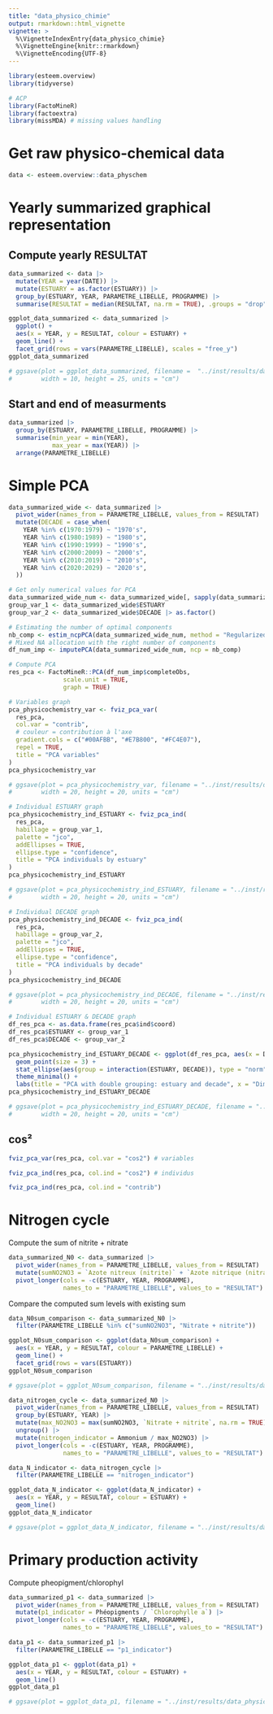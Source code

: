```yaml
---
title: "data_physico_chimie"
output: rmarkdown::html_vignette
vignette: >
  %\VignetteIndexEntry{data_physico_chimie}
  %\VignetteEngine{knitr::rmarkdown}
  %\VignetteEncoding{UTF-8}
---
```


```r
library(esteem.overview)
library(tidyverse)

# ACP
library(FactoMineR)
library(factoextra)
library(missMDA) # missing values handling
```

# Get raw physico-chemical data
```r
data <- esteem.overview::data_physchem
```

# Yearly summarized graphical representation

## Compute yearly RESULTAT
```r
data_summarized <- data |> 
  mutate(YEAR = year(DATE)) |> 
  mutate(ESTUARY = as.factor(ESTUARY)) |> 
  group_by(ESTUARY, YEAR, PARAMETRE_LIBELLE, PROGRAMME) |> 
  summarise(RESULTAT = median(RESULTAT, na.rm = TRUE), .groups = "drop")
```

```r
ggplot_data_summarized <- data_summarized |> 
  ggplot() +
  aes(x = YEAR, y = RESULTAT, colour = ESTUARY) +
  geom_line() +
  facet_grid(rows = vars(PARAMETRE_LIBELLE), scales = "free_y")
ggplot_data_summarized

# ggsave(plot = ggplot_data_summarized, filename =  "../inst/results/data_physico_chemistry/ggplot_yearly_summarized_physiochem_parameters.jpg", 
#        width = 10, height = 25, units = "cm")
```

## Start and end of measurments
```r
data_summarized |> 
  group_by(ESTUARY, PARAMETRE_LIBELLE, PROGRAMME) |> 
  summarise(min_year = min(YEAR),
            max_year = max(YEAR)) |> 
  arrange(PARAMETRE_LIBELLE)
```

# Simple PCA
```r
data_summarized_wide <- data_summarized |> 
  pivot_wider(names_from = PARAMETRE_LIBELLE, values_from = RESULTAT) |> 
  mutate(DECADE = case_when(
    YEAR %in% c(1970:1979) ~ "1970's",
    YEAR %in% c(1980:1989) ~ "1980's",
    YEAR %in% c(1990:1999) ~ "1990's",
    YEAR %in% c(2000:2009) ~ "2000's",
    YEAR %in% c(2010:2019) ~ "2010's",
    YEAR %in% c(2020:2029) ~ "2020's",
  ))
```

```r
# Get only numerical values for PCA
data_summarized_wide_num <- data_summarized_wide[, sapply(data_summarized_wide, is.numeric)]
group_var_1 <- data_summarized_wide$ESTUARY
group_var_2 <- data_summarized_wide$DECADE |> as.factor()

# Estimating the number of optimal components
nb_comp <- estim_ncpPCA(data_summarized_wide_num, method = "Regularized")$ncp
# Mixed NA allocation with the right number of components
df_num_imp <- imputePCA(data_summarized_wide_num, ncp = nb_comp)

# Compute PCA
res_pca <- FactoMineR::PCA(df_num_imp$completeObs,
               scale.unit = TRUE,
               graph = TRUE)
```


```r
# Variables graph
pca_physicochemistry_var <- fviz_pca_var(
  res_pca,
  col.var = "contrib",
  # couleur = contribution à l'axe
  gradient.cols = c("#00AFBB", "#E7B800", "#FC4E07"),
  repel = TRUE,
  title = "PCA variables"
)
pca_physicochemistry_var

# ggsave(plot = pca_physicochemistry_var, filename = "../inst/results/data_physico_chemistry/PCA/ggplot_PCA_variables.jpg", 
#        width = 20, height = 20, units = "cm")
```


```r
# Individual ESTUARY graph
pca_physicochemistry_ind_ESTUARY <- fviz_pca_ind(
  res_pca,
  habillage = group_var_1, 
  palette = "jco",
  addEllipses = TRUE, 
  ellipse.type = "confidence",
  title = "PCA individuals by estuary"
)
pca_physicochemistry_ind_ESTUARY

# ggsave(plot = pca_physicochemistry_ind_ESTUARY, filename = "../inst/results/data_physico_chemistry/PCA/ggplot_PCA_ind_estuary.jpg", 
#        width = 20, height = 20, units = "cm")
```


```r
# Individual DECADE graph
pca_physicochemistry_ind_DECADE <- fviz_pca_ind(
  res_pca,
  habillage = group_var_2, 
  palette = "jco",
  addEllipses = TRUE, 
  ellipse.type = "confidence",
  title = "PCA individuals by decade"
)
pca_physicochemistry_ind_DECADE

# ggsave(plot = pca_physicochemistry_ind_DECADE, filename = "../inst/results/data_physico_chemistry/PCA/ggplot_PCA_ind_decade.jpg", 
#        width = 20, height = 20, units = "cm")
```

```r
# Individual ESTUARY & DECADE graph
df_res_pca <- as.data.frame(res_pca$ind$coord)
df_res_pca$ESTUARY <- group_var_1
df_res_pca$DECADE <- group_var_2

pca_physicochemistry_ind_ESTUARY_DECADE <- ggplot(df_res_pca, aes(x = Dim.1, y = Dim.2, color = ESTUARY, shape = DECADE)) +
  geom_point(size = 3) +
  stat_ellipse(aes(group = interaction(ESTUARY, DECADE)), type = "norm", linetype = 2) +
  theme_minimal() +
  labs(title = "PCA with double grouping: estuary and decade", x = "Dim 1", y = "Dim 2")
pca_physicochemistry_ind_ESTUARY_DECADE

# ggsave(plot = pca_physicochemistry_ind_ESTUARY_DECADE, filename = "../inst/results/data_physico_chemistry/PCA/ggplot_PCA_ind_estuary_decade.jpg", 
#        width = 20, height = 20, units = "cm")
```

## cos²
```r
fviz_pca_var(res_pca, col.var = "cos2") # variables
```


```r
fviz_pca_ind(res_pca, col.ind = "cos2") # individus
```
```r
fviz_pca_ind(res_pca, col.ind = "contrib")
```


# Nitrogen cycle

Compute the sum of nitrite + nitrate
```r
data_summarized_N0 <- data_summarized |> 
  pivot_wider(names_from = PARAMETRE_LIBELLE, values_from = RESULTAT) |> 
  mutate(sumNO2NO3 = `Azote nitreux (nitrite)` + `Azote nitrique (nitrate)`) |> 
  pivot_longer(cols = -c(ESTUARY, YEAR, PROGRAMME), 
               names_to = "PARAMETRE_LIBELLE", values_to = "RESULTAT")
```

Compare the computed sum levels with existing sum
```r
data_N0sum_comparison <- data_summarized_N0 |> 
  filter(PARAMETRE_LIBELLE %in% c("sumNO2NO3", "Nitrate + nitrite"))

ggplot_N0sum_comparison <- ggplot(data_N0sum_comparison) +
  aes(x = YEAR, y = RESULTAT, colour = PARAMETRE_LIBELLE) +
  geom_line() +
  facet_grid(rows = vars(ESTUARY))
ggplot_N0sum_comparison

# ggsave(plot = ggplot_N0sum_comparison, filename = "../inst/results/data_physico_chemistry/ggplot_nitrogen_sum_comparison.jpg",width = 15, height = 10, units = "cm")
```


```r
data_nitrogen_cycle <- data_summarized_N0 |> 
  pivot_wider(names_from = PARAMETRE_LIBELLE, values_from = RESULTAT) |> 
  group_by(ESTUARY, YEAR) |> 
  mutate(max_NO2NO3 = max(sumNO2NO3, `Nitrate + nitrite`, na.rm = TRUE)) |> 
  ungroup() |> 
  mutate(nitrogen_indicator = Ammonium / max_NO2NO3) |> 
  pivot_longer(cols = -c(ESTUARY, YEAR, PROGRAMME), 
               names_to = "PARAMETRE_LIBELLE", values_to = "RESULTAT")

data_N_indicator <- data_nitrogen_cycle |> 
  filter(PARAMETRE_LIBELLE == "nitrogen_indicator")

ggplot_data_N_indicator <- ggplot(data_N_indicator) +
  aes(x = YEAR, y = RESULTAT, colour = ESTUARY) +
  geom_line()
ggplot_data_N_indicator

# ggsave(plot = ggplot_data_N_indicator, filename = "../inst/results/data_physico_chemistry/ggplot_nitrogen_cycle_indicator.jpg",width = 15, height = 10, units = "cm")
```

# Primary production activity

Compute pheopigment/chlorophyl

```r
data_summarized_p1 <- data_summarized |> 
  pivot_wider(names_from = PARAMETRE_LIBELLE, values_from = RESULTAT) |> 
  mutate(p1_indicator = Phéopigments / `Chlorophylle a`) |> 
  pivot_longer(cols = -c(ESTUARY, YEAR, PROGRAMME), 
               names_to = "PARAMETRE_LIBELLE", values_to = "RESULTAT")

data_p1 <- data_summarized_p1 |> 
  filter(PARAMETRE_LIBELLE == "p1_indicator")

ggplot_data_p1 <- ggplot(data_p1) +
  aes(x = YEAR, y = RESULTAT, colour = ESTUARY) +
  geom_line()
ggplot_data_p1

# ggsave(plot = ggplot_data_p1, filename = "../inst/results/data_physico_chemistry/ggplot_primary_prod.jpg",width = 15, height = 10, units = "cm")
```


